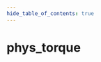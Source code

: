 ```yaml
---
hide_table_of_contents: true
---
```


<!---
!!!!!!
THIS PAGE IS AUTOGENERATED FROM GAME FGD DEFINITIONS!
DO NOT EDIT MANUALLY!
!!!!!!

In order to make edits, you can make an annotation file in /fgd_dump_overrides
-->


# phys_torque



<Tabs queryString="game">
    
<TabItem value="cs2" label="Counter-Strike 2">
    <CS2Page />
</TabItem>

<TabItem value="steamvr" label="SteamVR Home">
    <STEAMVRPage />
</TabItem>

<TabItem value="dota2" label="Dota 2">
    <DOTA2Page />
</TabItem>

<TabItem value="hla" label="Half-Life: Alyx">
    <HLAPage />
</TabItem>

</Tabs>

